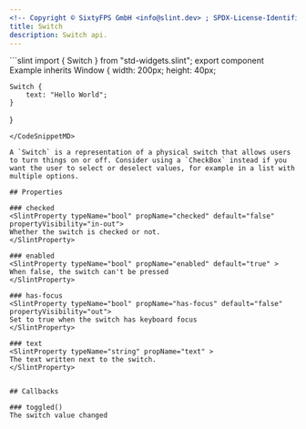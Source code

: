 ```yaml
---
<!-- Copyright © SixtyFPS GmbH <info@slint.dev> ; SPDX-License-Identifier: MIT -->
title: Switch
description: Switch api.
---
```



<CodeSnippetMD imagePath="/src/assets/generated/std-widgets-switch.png"  imageWidth="200" imageHeight="200"  imageAlt='std-widgets switch example'>
```slint
import { Switch } from "std-widgets.slint";
export component Example inherits Window {
    width: 200px;
    height: 40px;
    
    Switch {
        text: "Hello World";
    }
}
```
</CodeSnippetMD>

A `Switch` is a representation of a physical switch that allows users to turn things on or off. Consider using a `CheckBox` instead if you want the user to select or deselect values, for example in a list with multiple options.

## Properties

### checked
<SlintProperty typeName="bool" propName="checked" default="false" propertyVisibility="in-out">
Whether the switch is checked or not.
</SlintProperty>

### enabled
<SlintProperty typeName="bool" propName="enabled" default="true" >
When false, the switch can't be pressed
</SlintProperty>

### has-focus
<SlintProperty typeName="bool" propName="has-focus" default="false" propertyVisibility="out">
Set to true when the switch has keyboard focus
</SlintProperty>

### text
<SlintProperty typeName="string" propName="text" >
The text written next to the switch.
</SlintProperty>


## Callbacks

### toggled()
The switch value changed


